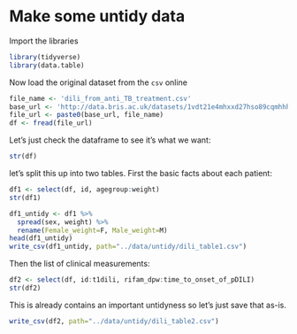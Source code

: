 Make some untidy data
========================================================

Import the libraries
```r
library(tidyverse)
library(data.table)
```

Now load the original dataset from the `csv` online

```r
file_name <- 'dili_from_anti_TB_treatment.csv'
base_url <- 'http://data.bris.ac.uk/datasets/1vdt21e4mhxxd27hso89cqmhhh/'
file_url <- paste0(base_url, file_name)
df <- fread(file_url)
```

Let's just check the dataframe to see it's what we want: 
```r
str(df)
```

let's split this up into two tables. First the basic facts about each patient:

```r
df1 <- select(df, id, agegroup:weight)
str(df1)
```

```r
df1_untidy <- df1 %>%
  spread(sex, weight) %>%
  rename(Female_weight=F, Male_weight=M) 
head(df1_untidy)
write_csv(df1_untidy, path="../data/untidy/dili_table1.csv")
```




Then the list of clinical measurements:

```r
df2 <- select(df, id:t1dili, rifam_dpw:time_to_onset_of_pDILI)
str(df2)
```

This is already contains an important untidyness so let's just save that as-is. 

```r
write_csv(df2, path="../data/untidy/dili_table2.csv")
```


